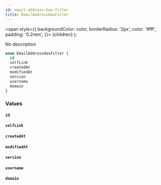 ```yaml
---
id: email-address-has-filter
title: EmailAddressHasFilter
---
```


<span
style={{
      backgroundColor: color,
      borderRadius: '2px',
      color: '#fff',
      padding: '0.2rem',
    }}>
{children}
</span>
);

No description

```graphql
enum EmailAddressHasFilter {
  id
  selfLink
  createdAt
  modifiedAt
  version
  username
  domain
}
```

### Values

#### `id`

#### `selfLink`

#### `createdAt`

#### `modifiedAt`

#### `version`

#### `username`

#### `domain`
